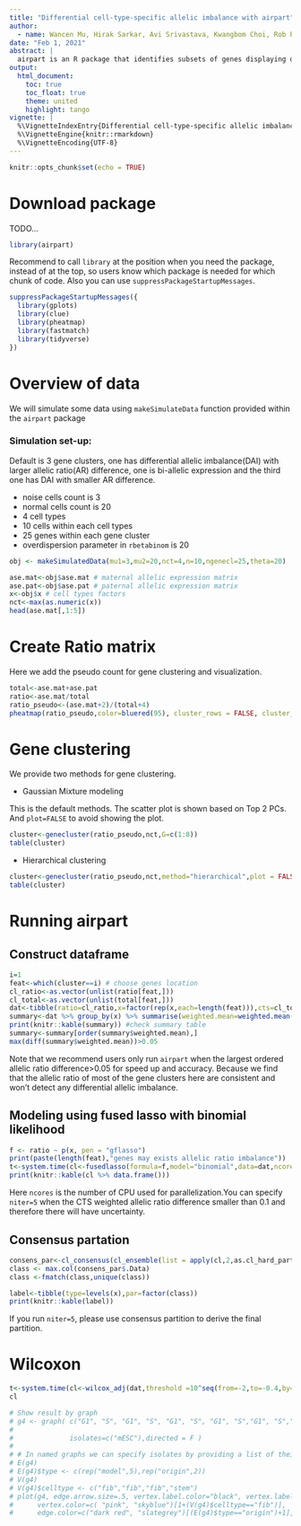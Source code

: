 ```yaml
---
title: "Differential cell-type-specific allelic imbalance with airpart"
author: 
  - name: Wancen Mu, Hirak Sarkar, Avi Srivastava, Kwangbom Choi, Rob Patro, Michael I. Love
date: "Feb 1, 2021"
abstract: |
  airpart is an R package that identifies subsets of genes displaying differential CTS allelic imbalance across all cell types.
output: 
  html_document:
    toc: true
    toc_float: true 
    theme: united
    highlight: tango
vignette: |
  %\VignetteIndexEntry{Differential cell-type-specific allelic imbalance with airpart}
  %\VignetteEngine{knitr::rmarkdown}
  %\VignetteEncoding{UTF-8}
---
```


```r
knitr::opts_chunk$set(echo = TRUE)
```

# Download package

TODO...

```r
library(airpart)
```

Recommend to call `library` at the position when you need the package,
instead of at the top, so users know which package is needed for which
chunk of code. Also you can use `suppressPackageStartupMessages`.

```r
suppressPackageStartupMessages({
  library(gplots)
  library(clue)
  library(pheatmap)
  library(fastmatch)
  library(tidyverse)
})
```

# Overview of data
We will simulate some data using `makeSimulateData` function provided within the `airpart` package

### Simulation set-up:
Default is 3 gene clusters, one has differential allelic imbalance(DAI) with larger allelic ratio(AR) difference, one is bi-allelic expression and the third one has DAI with smaller AR difference.

* noise cells count is 3
* normal cells count is 20
* 4 cell types
* 10 cells within each cell types
* 25 genes within each gene cluster
* overdispersion parameter in `rbetabinom` is 20

```r
obj <- makeSimulatedData(mu1=3,mu2=20,nct=4,n=10,ngenecl=25,theta=20)
```

```r
ase.mat<-obj$ase.mat # maternal allelic expression matrix
ase.pat<-obj$ase.pat # paternal allelic expression matrix
x<-obj$x # cell types factors
nct<-max(as.numeric(x))
head(ase.mat[,1:5])
```

# Create Ratio matrix
Here we add the pseudo count for gene clustering and visualization.
```r
total<-ase.mat+ase.pat
ratio<-ase.mat/total
ratio_pseudo<-(ase.mat+2)/(total+4)
pheatmap(ratio_pseudo,color=bluered(95), cluster_rows = FALSE, cluster_cols = FALSE,show_colnames = F,show_rownames = F)
```

# Gene clustering

We provide two methods for gene clustering. 

* Gaussian Mixture modeling

This is the default methods. The scatter plot is shown based on Top 2 PCs. And `plot=FALSE` to avoid showing the plot.
```r
cluster<-genecluster(ratio_pseudo,nct,G=c(1:8))
table(cluster)
```

* Hierarchical clustering 
```r
cluster<-genecluster(ratio_pseudo,nct,method="hierarchical",plot = FALSE)
table(cluster)
```
# Running airpart

## Construct dataframe
```r
i=1
feat<-which(cluster==i) # choose genes location
cl_ratio<-as.vector(unlist(ratio[feat,]))
cl_total<-as.vector(unlist(total[feat,]))
dat<-tibble(ratio=cl_ratio,x=factor(rep(x,each=length(feat))),cts=cl_total)
summary<-dat %>% group_by(x) %>% summarise(weighted.mean=weighted.mean(ratio,cts,na.rm = T),mean=mean(ratio,na.rm = T),var=var(ratio,na.rm = T)) %>% data.frame()
print(knitr::kable(summary)) #check summary table
summary<-summary[order(summary$weighted.mean),]
max(diff(summary$weighted.mean))>0.05
```
Note that we recommend users only run `airpart` when the largest ordered allelic ratio difference>0.05 for speed up and accuracy. Because we find that the allelic ratio of most of the gene clusters here are consistent and won't detect any differential allelic imbalance.

## Modeling using fused lasso with binomial likelihood

```r
f <- ratio ~ p(x, pen = "gflasso")
print(paste(length(feat),"genes may exists allelic ratio imbalance"))
t<-system.time(cl<-fusedlasso(formula=f,model="binomial",data=dat,ncores=4,niter = 1))[[3]]
print(knitr::kable(cl %>% data.frame()))
```
Here `ncores` is the number of CPU used for parallelization.You can specify `niter=5` when the CTS weighted allelic ratio difference smaller than 0.1 and therefore there will have uncertainty.

## Consensus partation
```r
consens_par<-cl_consensus(cl_ensemble(list = apply(cl,2,as.cl_hard_partition)),method = "SM")
class <- max.col(consens_par$.Data)
class <-fmatch(class,unique(class))

label<-tibble(type=levels(x),par=factor(class))
print(knitr::kable(label))
```
If you run `niter=5`, please use consensus partition to derive the final partition.

# Wilcoxon 
```r
t<-system.time(cl<-wilcox_adj(dat,threshold =10^seq(from=-2,to=-0.4,by=0.1)))[[3]]
cl
```


```r
# Show result by graph
# g4 <- graph( c("G1", "S", "G1", "S", "G1", "S", "G1", "S","G1", "S","G1","S","S","G2/M"), 
# 
#              isolates=c("mESC"),directed = F )  
# 
# # In named graphs we can specify isolates by providing a list of their names.
# E(g4)
# E(g4)$type <- c(rep("model",5),rep("origin",2))
# V(g4)
# V(g4)$celltype <- c("fib","fib","fib","stem")
# plot(g4, edge.arrow.size=.5, vertex.label.color="black", vertex.label.dist=1.5,
#      vertex.color=c( "pink", "skyblue")[1+(V(g4)$celltype=="fib")],
#      edge.color=c("dark red", "slategrey")[(E(g4)$type=="origin")+1], ) 
```


